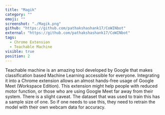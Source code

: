 ```yaml
---
title: "Magik"
category: ""
emoji: ""
screenshot: "./Magik.png"
github: "https://github.com/pathakshashank17/CoWINbot"
external: "https://github.com/pathakshashank17/CoWINbot"
tags:
  - Chrome Extension
  - Teachable Machine
visible: true
position: 2
---
```


Teachable machine is an amazing tool developed by Google that makes classification based Machine Learning
accessible for everyone. Integrating it into a Chrome extension allows an almost hands-free usage of Google Meet
(Workspace Edition). This extension might help people with reduced motor function, or those who are using Google Meet
far away from their system. There is a slight caveat. The dataset that was used to train this has a sample size
of one. So if one needs to use this, they need to retrain the model with their own webcam data for accuracy.
